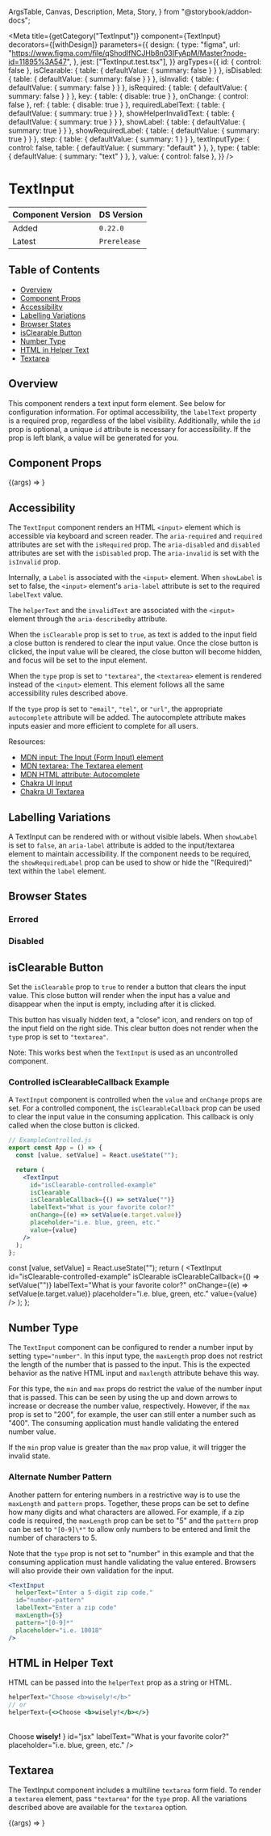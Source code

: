   ArgsTable,
  Canvas,
  Description,
  Meta,
  Story,
} from "@storybook/addon-docs";


<Meta
  title={getCategory("TextInput")}
  component={TextInput}
  decorators={[withDesign]}
  parameters={{
    design: {
      type: "figma",
      url: "https://www.figma.com/file/qShodlfNCJHb8n03IFyApM/Master?node-id=11895%3A547",
    },
    jest: ["TextInput.test.tsx"],
  }}
  argTypes={{
    id: { control: false },
    isClearable: { table: { defaultValue: { summary: false } } },
    isDisabled: { table: { defaultValue: { summary: false } } },
    isInvalid: { table: { defaultValue: { summary: false } } },
    isRequired: { table: { defaultValue: { summary: false } } },
    key: { table: { disable: true } },
    onChange: { control: false },
    ref: { table: { disable: true } },
    requiredLabelText: { table: { defaultValue: { summary: true } } },
    showHelperInvalidText: { table: { defaultValue: { summary: true } } },
    showLabel: { table: { defaultValue: { summary: true } } },
    showRequiredLabel: { table: { defaultValue: { summary: true } } },
    step: { table: { defaultValue: { summary: 1 } } },
    textInputType: {
      control: false,
      table: { defaultValue: { summary: "default" } },
    },
    type: {
      table: { defaultValue: { summary: "text" } },
    },
    value: { control: false },
  }}
/>

# TextInput

| Component Version | DS Version |
| ----------------- | ---------- |
| Added             | `0.22.0`   |
| Latest            | `Prerelease`    |

## Table of Contents

- [Overview](#overview)
- [Component Props](#component-props)
- [Accessibility](#accessibility)
- [Labelling Variations](#labelling-variations)
- [Browser States](#browser-states)
- [isClearable Button](#isclearable-button)
- [Number Type](#number-type)
- [HTML in Helper Text](#html-in-helper-text)
- [Textarea](#textarea)

## Overview

<Description of={TextInput} />

This component renders a text input form element. See below for configuration
information. For optimal accessibility, the `labelText` property is a required
prop, regardless of the label visibility. Additionally, while the `id` prop is
optional, a unique `id` attribute is necessary for accessibility. If the prop
is left blank, a value will be generated for you.

## Component Props

<Canvas withToolbar>
  <Story
    name="TextInput with Controls"
    args={{
      className: undefined,
      defaultValue: undefined,
      helperText: "Choose wisely.",
      id: "textInput-id",
      isClearable: false,
      isDisabled: false,
      isInvalid: false,
      invalidText: "This is error text :(",
      isRequired: true,
      labelText: "What is your favorite color?",
      max: undefined,
      maxLength: undefined,
      min: undefined,
      name: undefined,
      onChange: undefined,
      onClick: undefined,
      onFocus: undefined,
      pattern: undefined,
      placeholder: "e.g. blue, green, etc.",
      requiredLabelText: undefined,
      showHelperInvalidText: true,
      showLabel: true,
      showRequiredLabel: true,
      step: 1,
      textInputType: "default",
      type: "text",
      value: undefined,
    }}
  >
    {(args) => <TextInput {...args} />}
  </Story>
</Canvas>

<ArgsTable story="TextInput with Controls" />

## Accessibility

The `TextInput` component renders an HTML `<input>` element which is accessible
via keyboard and screen reader. The `aria-required` and `required` attributes are
set with the `isRequired` prop. The `aria-disabled` and `disabled` attributes are
set with the `isDisabled` prop. The `aria-invalid` is set with the `isInvalid`
prop.

Internally, a `Label` is associated with the `<input>` element. When `showLabel`
is set to false, the `<input>` element's `aria-label` attribute is set to the
required `labelText` value.

The `helperText` and the `invalidText` are associated with the `<input>` element
through the `aria-describedby` attribute.

When the `isClearable` prop is set to `true`, as text is added to the input
field a close button is rendered to clear the input value. Once the close button
is clicked, the input value will be cleared, the close button will become hidden,
and focus will be set to the input element.

When the `type` prop is set to `"textarea"`, the `<textarea>` element
is rendered instead of the `<input>` element. This element follows all the same
accessibility rules described above.

If the `type` prop is set to `"email"`, `"tel"`, or `"url"`, the appropriate
`autocomplete` attribute will be added. The autocomplete attribute makes inputs
easier and more efficient to complete for all users.

Resources:

- [MDN input: The Input (Form Input) element](https://developer.mozilla.org/en-US/docs/Web/HTML/Element/input)
- [MDN textarea: The Textarea element](https://developer.mozilla.org/en-US/docs/Web/HTML/Element/textarea)
- [MDN HTML attribute: Autocomplete](https://developer.mozilla.org/en-US/docs/Web/HTML/Attributes/autocomplete)
- [Chakra UI Input](https://chakra-ui.com/docs/components/form/input)
- [Chakra UI Textarea](https://chakra-ui.com/docs/components/form/textarea)

## Labelling Variations

A TextInput can be rendered with or without visible labels. When `showLabel` is
set to `false`, an `aria-label` attribute is added to the input/textarea element
to maintain accessibility. If the component needs to be required, the
`showRequiredLabel` prop can be used to show or hide the "(Required)" text
within the `label` element.

<Canvas withToolbar>
  <Story name="Labelling Variations">
    <VStack align="stretch" spacing={12}>
      <TextInput
        helperText="Choose wisely!"
        id="textInput-1"
        labelText="What is your favorite color?"
        placeholder="i.e. blue, green, etc."
      />
      <TextInput
        id="textInput-2"
        labelText="What is your favorite color?"
        placeholder="i.e. blue, green, etc."
        showLabel={false}
      />
      <TextInput
        id="textInput-3"
        isRequired
        labelText="What is your favorite color?"
        placeholder="i.e. blue, green, etc."
      />
      <TextInput
        id="textInput-4"
        isRequired
        labelText="What is your favorite color?"
        placeholder="i.e. blue, green, etc."
        showRequiredLabel={false}
      />
      <TextInput
        helperText="Choose wisely!"
        id="textInput-5"
        labelText="What is your favorite color?"
        placeholder="i.e. blue, green, etc."
        showLabel={false}
      />
    </VStack>
  </Story>
</Canvas>

## Browser States

### Errored

<Canvas>
  <DSProvider>
    <TextInput
      helperText="Choose wisely!"
      id="errored"
      invalidText="This is error text :("
      isInvalid
      labelText="What is your favorite color?"
      placeholder="i.e. blue, green, etc."
    />
  </DSProvider>
</Canvas>

### Disabled

<Canvas>
  <DSProvider>
    <TextInput
      helperText="Choose wisely!"
      id="disabled"
      isDisabled
      labelText="What is your favorite color?"
      placeholder="i.e. blue, green, etc."
    />
  </DSProvider>
</Canvas>

## isClearable Button

Set the `isClearable` prop to `true` to render a button that clears the input
value. This close button will render when the input has a value and disappear
when the input is empty, including after it is clicked.

This button has visually hidden text, a "close" icon, and renders on top
of the input field on the right side. This clear button does not render when
the `type` prop is set to `"textarea"`.

Note: This works best when the `TextInput` is used as an uncontrolled component.

<Canvas>
  <DSProvider>
    <TextInput
      id="isClearable-example"
      isClearable
      labelText="What is your favorite color?"
      placeholder="i.e. blue, green, etc."
    />
  </DSProvider>
</Canvas>

### Controlled isClearableCallback Example

A `TextInput` component is controlled when the `value` and `onChange` props are
set. For a controlled component, the `isClearableCallback` prop can be used to
clear the input value in the consuming application. This callback is only called
when the close button is clicked.

```jsx
// ExampleControlled.js
export const App = () => {
  const [value, setValue] = React.useState("");

  return (
    <TextInput
      id="isClearable-controlled-example"
      isClearable
      isClearableCallback={() => setValue("")}
      labelText="What is your favorite color?"
      onChange={(e) => setValue(e.target.value)}
      placeholder="i.e. blue, green, etc."
      value={value}
    />
  );
};
```

  const [value, setValue] = React.useState("");
  return (
    <DSProvider>
      <TextInput
        id="isClearable-controlled-example"
        isClearable
        isClearableCallback={() => setValue("")}
        labelText="What is your favorite color?"
        onChange={(e) => setValue(e.target.value)}
        placeholder="i.e. blue, green, etc."
        value={value}
      />
    </DSProvider>
  );
};

<Canvas>
  <ControlledExample />
</Canvas>

## Number Type

The `TextInput` component can be configured to render a number input by setting
`type="number"`. In this input type, the `maxLength` prop does not restrict the
length of the number that is passed to the input. This is the expected behavior
as the native HTML input and `maxlength` attribute behave this way.

For this type, the `min` and `max` props do restrict the value of the number
input that is passed. This can be seen by using the up and down arrows to
increase or decrease the number value, respectively. However, if the `max` prop
is set to "200", for example, the user can still enter a number such as "400".
The consuming application must handle validating the entered number value.

If the `min` prop value is greater than the `max` prop value, it will trigger
the invalid state.

<Canvas>
  <DSProvider>
    <VStack align="stretch" spacing={12}>
      <TextInput
        helperText="The min value is 10 and the max value is 20."
        id="number-type"
        labelText="Enter a number"
        max={20}
        min={10}
        placeholder="i.e. 1, 2, 3, etc."
        type="number"
      />
      <TextInput
        helperText="The min value is 30 and the max value is 5."
        id="number-type"
        invalidText="The min value is 30 and the max value is 5."
        labelText="Enter a number"
        max={5}
        min={30}
        placeholder="i.e. 1, 2, 3, etc."
        type="number"
      />
    </VStack>
  </DSProvider>
</Canvas>

### Alternate Number Pattern

Another pattern for entering numbers in a restrictive way is to use the
`maxLength` and `pattern` props. Together, these props can be set to define how
many digits and what characters are allowed. For example, if a zip code is
required, the `maxLength` prop can be set to "5" and the `pattern` prop can be
set to `"[0-9]\*"` to allow only numbers to be entered and limit the number of
characters to 5.

Note that the `type` prop is not set to "number" in this example and that the
consuming application must handle validating the value entered. Browsers will
also provide their own validation for the input.

```jsx
<TextInput
  helperText="Enter a 5-digit zip code."
  id="number-pattern"
  labelText="Enter a zip code"
  maxLength={5}
  pattern="[0-9]*"
  placeholder="i.e. 10018"
/>
```

<Canvas>
  <DSProvider>
    <TextInput
      helperText="Enter a 5-digit zip code."
      id="number-pattern"
      labelText="Enter a zip code"
      maxLength={5}
      pattern="[0-9]+"
      placeholder="i.e. 10018"
    />
  </DSProvider>
</Canvas>

## HTML in Helper Text

HTML can be passed into the `helperText` prop as a string or HTML.

```jsx
helperText="Choose <b>wisely!</b>"
// or
helperText={<>Choose <b>wisely!</b></>}
```

<Canvas>
  <DSProvider>
    <TextInput
      helperText="Choose <b>wisely!</b>"
      id="string"
      labelText="What is your favorite color?"
      placeholder="i.e. blue, green, etc."
    />
    <br />
    <TextInput
      helperText={
        <>
          Choose <b>wisely!</b>
        </>
      }
      id="jsx"
      labelText="What is your favorite color?"
      placeholder="i.e. blue, green, etc."
    />
  </DSProvider>
</Canvas>

## Textarea

The TextInput component includes a multiline `textarea` form field. To render a
`textarea` element, pass `"textarea"` for the `type` prop. All the variations
described above are available for the `textarea` option.

<Canvas withToolbar>
  <Story
    name="Textarea"
    args={{
      helperText: "Let it all out.",
      id: "textarea",
      invalidText: "This is error text :(",
      isDisabled: false,
      isInvalid: false,
      isRequired: true,
      labelText: "In less than 500 words, describe your favorite color?",
      placeholder: "Essay question...",
      showLabel: true,
      showRequiredLabel: true,
      type: "textarea",
    }}
    argTypes={{
      type: { control: false },
      textInputType: { control: false },
    }}
  >
    {(args) => <TextInput {...args} />}
  </Story>
</Canvas>
